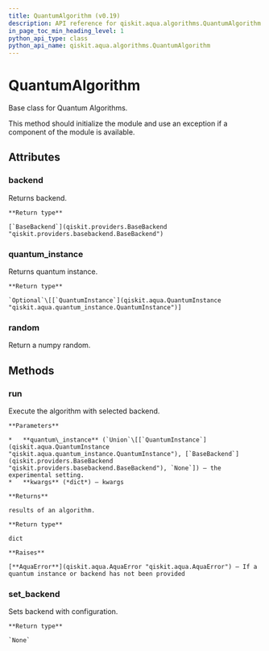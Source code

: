 ```yaml
---
title: QuantumAlgorithm (v0.19)
description: API reference for qiskit.aqua.algorithms.QuantumAlgorithm in qiskit v0.19
in_page_toc_min_heading_level: 1
python_api_type: class
python_api_name: qiskit.aqua.algorithms.QuantumAlgorithm
---
```


# QuantumAlgorithm

<Class id="qiskit.aqua.algorithms.QuantumAlgorithm" isDedicatedPage={true} github="https://github.com/qiskit-community/qiskit-aqua/tree/stable/0.7/qiskit/aqua/algorithms/quantum_algorithm.py" signature="QuantumAlgorithm(quantum_instance)" modifiers="class">
  Base class for Quantum Algorithms.

  This method should initialize the module and use an exception if a component of the module is available.

  ## Attributes

  <span id="quantumalgorithm-backend" />

  ### backend

  <Attribute id="qiskit.aqua.algorithms.QuantumAlgorithm.backend" attributeTypeHint="qiskit.providers.basebackend.BaseBackend">
    Returns backend.

    **Return type**

    [`BaseBackend`](qiskit.providers.BaseBackend "qiskit.providers.basebackend.BaseBackend")
  </Attribute>

  <span id="quantumalgorithm-quantum-instance" />

  ### quantum\_instance

  <Attribute id="qiskit.aqua.algorithms.QuantumAlgorithm.quantum_instance" attributeTypeHint="Union[None, qiskit.aqua.quantum_instance.QuantumInstance]">
    Returns quantum instance.

    **Return type**

    `Optional`\[[`QuantumInstance`](qiskit.aqua.QuantumInstance "qiskit.aqua.quantum_instance.QuantumInstance")]
  </Attribute>

  <span id="quantumalgorithm-random" />

  ### random

  <Attribute id="qiskit.aqua.algorithms.QuantumAlgorithm.random">
    Return a numpy random.
  </Attribute>

  ## Methods

  <span id="quantumalgorithm-run" />

  ### run

  <Function id="qiskit.aqua.algorithms.QuantumAlgorithm.run" signature="QuantumAlgorithm.run(quantum_instance=None, **kwargs)">
    Execute the algorithm with selected backend.

    **Parameters**

    *   **quantum\_instance** (`Union`\[[`QuantumInstance`](qiskit.aqua.QuantumInstance "qiskit.aqua.quantum_instance.QuantumInstance"), [`BaseBackend`](qiskit.providers.BaseBackend "qiskit.providers.basebackend.BaseBackend"), `None`]) – the experimental setting.
    *   **kwargs** (*dict*) – kwargs

    **Returns**

    results of an algorithm.

    **Return type**

    dict

    **Raises**

    [**AquaError**](qiskit.aqua.AquaError "qiskit.aqua.AquaError") – If a quantum instance or backend has not been provided
  </Function>

  <span id="quantumalgorithm-set-backend" />

  ### set\_backend

  <Function id="qiskit.aqua.algorithms.QuantumAlgorithm.set_backend" signature="QuantumAlgorithm.set_backend(backend, **kwargs)">
    Sets backend with configuration.

    **Return type**

    `None`
  </Function>
</Class>

